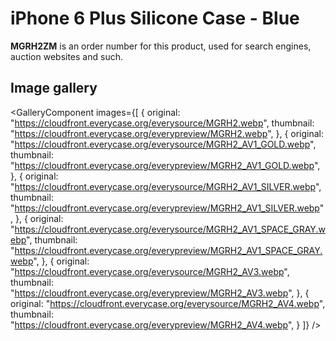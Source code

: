 
# iPhone 6 Plus Silicone Case - Blue

<Callout type='info' emoji='👉🏻'>**MGRH2ZM** is an order number for this product, used for search engines, auction websites and such.</Callout>

## Image gallery

<GalleryComponent
    images={[
      {
        original: "https://cloudfront.everycase.org/everysource/MGRH2.webp",
        thumbnail: "https://cloudfront.everycase.org/everypreview/MGRH2.webp",
      },
      {
        original: "https://cloudfront.everycase.org/everysource/MGRH2_AV1_GOLD.webp",
        thumbnail: "https://cloudfront.everycase.org/everypreview/MGRH2_AV1_GOLD.webp",
      },
      {
        original: "https://cloudfront.everycase.org/everysource/MGRH2_AV1_SILVER.webp",
        thumbnail: "https://cloudfront.everycase.org/everypreview/MGRH2_AV1_SILVER.webp",
      },
      {
        original: "https://cloudfront.everycase.org/everysource/MGRH2_AV1_SPACE_GRAY.webp",
        thumbnail: "https://cloudfront.everycase.org/everypreview/MGRH2_AV1_SPACE_GRAY.webp",
      },
      {
        original: "https://cloudfront.everycase.org/everysource/MGRH2_AV3.webp",
        thumbnail: "https://cloudfront.everycase.org/everypreview/MGRH2_AV3.webp",
      },
      {
        original: "https://cloudfront.everycase.org/everysource/MGRH2_AV4.webp",
        thumbnail: "https://cloudfront.everycase.org/everypreview/MGRH2_AV4.webp",
      }
    ]}
  />
